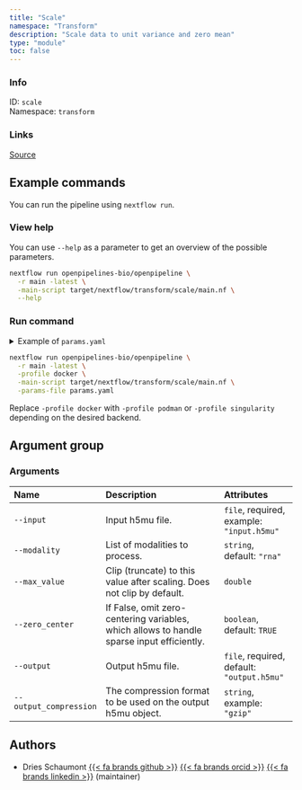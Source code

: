 ```yaml
---
title: "Scale"
namespace: "Transform"
description: "Scale data to unit variance and zero mean"
type: "module"
toc: false
---
```


::: {.column-margin}

### Info

ID: `scale`  
Namespace: `transform`

### Links
[Source](https://github.com/openpipelines-bio/openpipeline/blob/main/src/transform/scaling){.btn-action .btn-sm .btn-info .btn role="button"}

:::



## Example commands

You can run the pipeline using `nextflow run`.

### View help

You can use `--help` as a parameter to get an overview of the possible parameters.

```bash
nextflow run openpipelines-bio/openpipeline \
  -r main -latest \
  -main-script target/nextflow/transform/scale/main.nf \
  --help
```

### Run command

<details>
<summary>Example of `params.yaml`</summary>
```yaml

```
</details>

```bash
nextflow run openpipelines-bio/openpipeline \
  -r main -latest \
  -profile docker \
  -main-script target/nextflow/transform/scale/main.nf \
  -params-file params.yaml
```

:::{.callout-note}
Replace `-profile docker` with `-profile podman` or `-profile singularity` depending on the desired backend.
:::

## Argument group

### Arguments

|Name                   |Description                                                                               |Attributes                                 |
|:----------------------|:-----------------------------------------------------------------------------------------|:------------------------------------------|
|`--input`              |Input h5mu file.                                                                          |`file`, required, example: `"input.h5mu"`  |
|`--modality`           |List of modalities to process.                                                            |`string`, default: `"rna"`                 |
|`--max_value`          |Clip (truncate) to this value after scaling. Does not clip by default.                    |`double`                                   |
|`--zero_center`        |If False, omit zero-centering variables, which allows to handle sparse input efficiently. |`boolean`, default: `TRUE`                 |
|`--output`             |Output h5mu file.                                                                         |`file`, required, default: `"output.h5mu"` |
|`--output_compression` |The compression format to be used on the output h5mu object.                              |`string`, example: `"gzip"`                |

## Authors


  * Dries Schaumont [{{< fa brands github >}}](https://github.com/DriesSchaumont) [{{< fa brands orcid >}}](https://orcid.org/0000-0002-4389-0440) [{{< fa brands linkedin >}}](https://linkedin.com/in/dries-schaumont) (maintainer)
